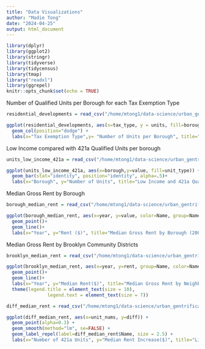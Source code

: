 ```yaml
---
title: "Data Visualizations"
author: "Madie Tong"
date: "2024-04-25"
output: html_document
---
```


```r
library(dplyr)
library(ggplot2)
library(stringr)
library(tidyverse)
library(tidycensus)
library(tmap)
library("readxl")
library(ggrepel)
knitr::opts_chunk$set(echo = TRUE)
```

Number of Qualified Units per Borough for each Tax Exemption Type 
```r
residential_developments = read_csv("/home/mtong1/data-science/urban_gentrification/data/clean_data/residential_developments.csv")

ggplot(residential_developments, aes(x=tax_type, y = units, fill=borough))+
  geom_col(position="dodge") +
  labs(x="Tax Exemption Type",y= "Number of Units per Borough", title="Units per Borough Qualified for Property Tax Exemption Completed (2010-2020)")

```
Low Income compared with 421a Qualified Units per borough
```r
units_low_income_421a = read_csv("/home/mtong1/data-science/urban_gentrification/data/clean_data/units_low_income_421a.csv")

ggplot(units_low_income_421a, aes(x=borough,y=value, fill=unit_type)) + 
  geom_bar(stat="identity", position="identity", alpha=.5)+
  labs(x="Borough", y="Number of Units", title="Low Income and 421a Qualified Units per Borough (2010-2020)", color="Unit Type")
```
Median Gross Rent by Borough
```r
borough_median_rent = read_csv("/home/mtong1/data-science/urban_gentrification/data/clean_data/borough_median_rent.csv")

ggplot(borough_median_rent, aes(x=year, y=value, color=Name, group=Name))+
  geom_point()+
  geom_line()+
  labs(x="Year", y="Rent ($)", title="Median Gross Rent by Borough (2006-2021)")
```
Median Gross Rent by Brooklyn Community Districts
```r
brooklyn_median_rent = read_csv("/home/mtong1/data-science/urban_gentrification/data/clean_data/brooklyn_median_rent.csv")

ggplot(brooklyn_median_rent, aes(x=year, y=rent, group=Name, color=Name)) +
  geom_point()+
  geom_line()+
  labs(x="Year", y="Median Rent($)", title="Median Gross Rent by Neighborhood in Brooklyn (2006-2021)", col = "Neighborhood") +
  theme(legend.title = element_text(size = 10), 
               legend.text = element_text(size = 7))
```

```r
diff_median_rent = read_csv("/home/mtong1/data-science/urban_gentrification/data/clean_data/diff_median_rent.csv")

ggplot(diff_median_rent, aes(x=unit_nums, y=diff)) +
  geom_point(alpha=0.3) + 
  geom_smooth(method="lm", se=FALSE) + 
  geom_label_repel(label=diff_median_rent$Name, size = 2.5) +
  labs(x="Number of 421a Units", y="Median Rent Increase($)", title="Linear Model of 421a Units Number and Median Rent Increase")
```